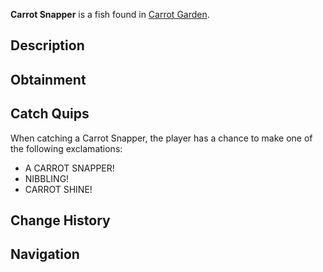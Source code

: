 {{FishInfobox
|image          = Carrot Snapper.png
|rarity         = Mythical
|sea            = Second Sea
|location       = [[Carrot Garden]]
|sublocation    = 
|sources        = Fishing Rod
|radar_location = 
|prog_speed     = -20
|xp             = 12000
|weather        = Foggy
|time           = 
|season         = Spring
|bait           = 
|base_weight    = 12.5
|base_value     = 12000
|weight_range   = 7
|base_chance    = 10
|base_resil     = 12
}}
'''Carrot Snapper''' is a {{Rarity|Mythical}} fish found in [[Carrot Garden]].

== Description ==
{{Description|A calm snapper with covered in dirt and natural green highlights, nibbling gently.|Bestiary Entry}}

== Obtainment ==
{{Description|Found in the vibrant carrot pool!|Bestiary Hint}}
{{Fish Availability|
Lushgrove/Carrot Garden
|top_rods      = 
Frostfire Rod\78023.74\109850.52;
Steady Rod\76572.89\107807.84;
Free Spirit Rod\65025\277291.03;
Magma Rod\64244.51\103546.46;
Krampus's Rod\64244.51\104004.65;
Azure Of Lagoon\51748.41\225369.47;
Astralhook Rod\55382.46\199310.24;
Great Rod of Oscar\59933.07\198783.2;
Carrot Rod\48542.85\190735.05;
Resourceful Rod\36995.07\130036.24;
Blazebringer Rod\44644.78\183713.13;
Trident Rod\41321.2\169555.59;
Verdant Shear Rod\41209.6\173193.11;
Ethereal Prism Rod\27757.78\114645.15;
No-Life Rod\27280.83\116776.99;
Seraphic Rod\27161.09\114150.93;
Challenger's Rod\25913.77\112175.03;
Rod Of The Exalted One\25777.41\106812.49;
Rod Of The Forgotten Fang\25570.12\107852.22;
Rod Of The Depths\24848.75\105964.41;
Volcanic Rod\23911.41\105119.33;
Depthseeker Rod\23817.28\106389.62;
Zeus Rod\23792.24\104595.41;
Avalanche Rod\23542\105330.97
|recommended   = Free Spirit Rod
}}

== Catch Quips ==
When catching a Carrot Snapper, the player has a chance to make one of the following exclamations:
* A CARROT SNAPPER!
* NIBBLING!
* CARROT SHINE!

== Change History ==
{{Change History|{{subst:Current Version}}}}

== Navigation ==
{{Fish Navbox|Carrot Garden}}